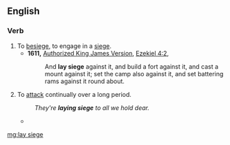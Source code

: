 ==English==

===Verb===
{{en-verb|head=[[lay]] [[siege]]|lays siege|laying siege|laid siege}}

# To [[besiege]], to engage in a [[siege]].
#* '''1611,''' [[w:Authorized King James Version|Authorized King James Version]], [[s:Bible (King James)/Ezekiel#4:2|Ezekiel 4:2]],
#*: And '''lay siege''' against it, and build a fort against it, and cast a mount against it; set the camp also against it, and set battering rams against it round about.
# {{context|figuratively|lang=en}} To [[attack]] continually over a long period.
#: ''They're '''laying siege''' to all we hold dear.''
#* {{quote-news
|year=2012
|date=April 22
|author=Sam Sheringham
|title=Liverpool 0-1 West Brom
|work=BBC Sport
|url=http://www.bbc.co.uk/sport/0/football/17718147
|page=
|passage=The Reds '''laid siege''' to the Albion goal throughout, with Jordan Henderson striking the underside of the bar and Dirk Kuyt the inside of the post.}}

[[mg:lay siege]]